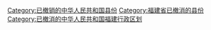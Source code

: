 [[Category:已撤销的中华人民共和国县份|Category:已撤销的中华人民共和国县份]]
[[Category:福建省已撤消的县份|Category:福建省已撤消的县份]]
[[Category:已撤消的中华人民共和国福建行政区划‎|Category:已撤消的中华人民共和国福建行政区划‎]]